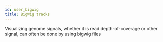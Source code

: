 ```yaml
---
id: user_bigwig
title: BigWig tracks
---
```





Visualizing genome signals, whether it is read depth-of-coverage or other signal, can often be done by using bigwig files



